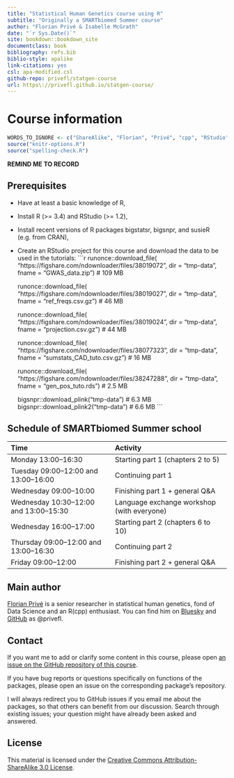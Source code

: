```yaml
--- 
title: "Statistical Human Genetics course using R"
subtitle: "Originally a SMARTbiomed Summer course"
author: "Florian Privé & Isabelle McGrath"
date: "`r Sys.Date()`"
site: bookdown::bookdown_site
documentclass: book
bibliography: refs.bib
biblio-style: apalike
link-citations: yes
csl: apa-modified.csl
github-repo: privefl/statgen-course
url: https\://privefl.github.io/statgen-course/
---
```



# Course information

```r
WORDS_TO_IGNORE <- c("ShareAlike", "Florian", "Privé", "cpp", "RStudio", "Bluesky", "SMARTbiomed")
source("knitr-options.R")
source("spelling-check.R")
```

**REMIND ME TO RECORD**

## Prerequisites

- Have at least a basic knowledge of R,

- Install R (>= 3.4) and RStudio (>= 1.2),

- Install recent versions of R packages bigstatsr, bigsnpr, and susieR (e.g. from CRAN),

- Create an RStudio project for this course and download the data to be used in the tutorials:
    ```r
    runonce::download_file(
      "https://figshare.com/ndownloader/files/38019072",
      dir = "tmp-data", fname = "GWAS_data.zip")  # 109 MB
    
    runonce::download_file(
      "https://figshare.com/ndownloader/files/38019027", 
      dir = "tmp-data", fname = "ref_freqs.csv.gz")  # 46 MB
    
    runonce::download_file(
      "https://figshare.com/ndownloader/files/38019024",
      dir = "tmp-data", fname = "projection.csv.gz")  # 44 MB
    
    runonce::download_file(
      "https://figshare.com/ndownloader/files/38077323",
      dir = "tmp-data", fname = "sumstats_CAD_tuto.csv.gz")  # 16 MB
    
    runonce::download_file(
      "https://figshare.com/ndownloader/files/38247288",
      dir = "tmp-data", fname = "gen_pos_tuto.rds")  # 2.5 MB
    
    bigsnpr::download_plink("tmp-data")   # 6.3 MB
    bigsnpr::download_plink2("tmp-data")  # 6.6 MB
    ```


## Schedule of SMARTbiomed Summer school

| Time                                   | Activity                                    |
|:---------------------------------------|:--------------------------------------------|
| Monday 13:00–16:30                     | Starting part 1 (chapters 2 to 5)           |
| Tuesday 09:00–12:00 and 13:00–16:00    | Continuing part 1                           |
| Wednesday 09:00–10:00                  | Finishing part 1 + general Q&A              |
| Wednesday 10:30–12:00 and 13:00–15:30  | Language exchange workshop (with everyone)  |
| Wednesday 16:00–17:00                  | Starting part 2 (chapters 6 to 10)           |
| Thursday 09:00–12:00 and 13:00–16:30   | Continuing part 2                           |
| Friday 09:00–12:00                     | Finishing part 2 + general Q&A              |


## Main author

[Florian Privé](https://privefl.github.io/) is a senior researcher in statistical human genetics, fond of Data Science and an R(cpp) enthusiast. You can find him on [Bluesky](https://bsky.app/profile/privefl.bsky.social) and [GitHub](https://github.com/privefl) as \@privefl.


## Contact

If you want me to add or clarify some content in this course, please open [an issue on the GitHub repository of this course](https://github.com/privefl/statgen-course/issues).

If you have bug reports or questions specifically on functions of the packages, please open an issue on the corresponding package's repository.

I will always redirect you to GitHub issues if you email me about the packages, so that others can benefit from our discussion. Search through existing issues; your question might have already been asked and answered.


## License

This material is licensed under the [Creative Commons Attribution-ShareAlike 3.0 License](http://creativecommons.org/licenses/by-sa/3.0/). 
